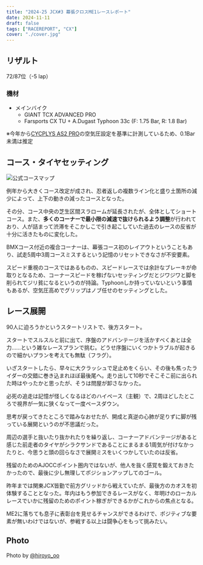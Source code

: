 ```yaml
---
title: "2024-25 JCX#3 幕張クロスME1レースレポート"
date: 2024-11-11
draft: false
tags: ["RACEREPORT", "CX"]
cover: "./cover.jpg"
---
```


## リザルト

72/87位（-5 lap）

### 機材

- メインバイク
  - GIANT TCX ADVANCED PRO
  - Farsports CX TU + A.Dugast Typhoon 33c (F: 1.75 Bar, R: 1.8 Bar)

※今年から[CYCPLYS AS2 PRO](https://amzn.to/3XXh90k)の空気圧設定を基準に計測しているため、0.1Bar未満は推定

## コース・タイヤセッティング

![公式コースマップ](./image.png)

例年から大きくコース改定が成され、忍者返しの複数ライン化と盛り土箇所の減少によって、上下の動きの減ったコースとなった。

その分、コース中央の芝生区間スラロームが延長されたが、全体としてショートコース。また、**多くのコーナーで最小限の減速で抜けられるよう調整**が行われており、人が詰まって渋滞をそこかしこで引き起こしていた過去のレースの反省が十分に活きたものに変化した。

BMXコース付近の複合コーナーは、幕張コース初のレイアウトということもあり、試走5周中3周コースミスするという記憶のリセットできなさが不安要素。

スピード重視のコースではあるものの、スピードレースでは余計なブレーキが命取りとなるため、コーナースピードを稼げないセッティングだとジワジワと脚を削られてジリ貧になるというのが持論。Typhoonしか持っていないという事情もあるが、空気圧高めでグリップはノブ任せのセッティングとした。

## レース展開

90人に迫ろうかというスタートリストで、後方スタート。

スタートでスルスルと前に出て、序盤のアドバンテージを活かすべくあとは全力……という雑なレースプランで挑む。どうせ序盤にいくつかトラブルが起きるので細かいプランを考えても無駄（フラグ）。

いざスタートしたら、早々に大クラッシュで足止めをくらい、その後も焦ったライダーの交錯に巻き込まれほぼ最後尾へ。走り出して10秒でそこそこ前に出られた時はやったかと思ったが、そうは問屋が卸さなかった。

必死の追走は記憶が怪しくなるほどのハイペース（主観）で、2周ほどしたところで視界が一気に狭くなって一度ペースダウン。

思考が戻ってきたところで踏みなおせたが、開成と真逆の心肺が足りずに脚が残っている展開というのが不思議だった。

周辺の選手と抜いたり抜かれたりを繰り返し、コーナーアドバンテージがあると感じた前走者のタイヤがシラクサンドであることにまるまる1周気が付けなかったりと、今思うと頭の回らなさで展開ミスをいくつかしていたのは反省。

残留のためのAJOCCポイント圏内ではないが、他人を抜く感覚を鍛えておきたかったので、最後に少し無理してポジションアップしてのゴール。

昨年までは関東JCX皆勤で前方グリッドから戦えていたが、最後方のカオスを初体験することとなった。年内はもう参加できるレースがなく、年明けのローカルレースでいかに残留のためのポイント稼ぎができるかがこれからの焦点となる。

ME2に落ちても息子に表彰台を見せるチャンスができるわけで、ポジティブな要素が無いわけではないが、参戦する以上は闘争心をもって挑みたい。

## Photo

Photo by [@hiroyo_oo](https://twitter.com/hiroyo_oo)
